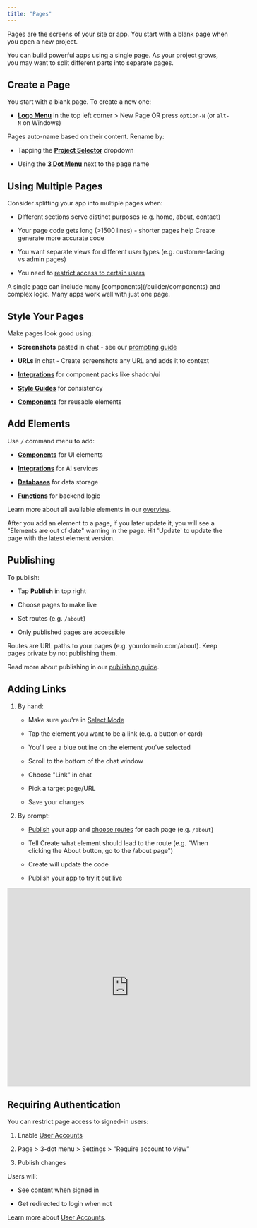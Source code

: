```yaml
---
title: "Pages"
---
```


Pages are the screens of your site or app. You start with a blank page when you open a new project. 

You can build powerful apps using a single page. As your project grows, you may want to split different parts into separate pages.

## Create a Page

You start with a blank page. To create a new one:

* [**Logo Menu**](/builder/controls#logo-menu) in the top left corner > New Page OR press `option-N` (or `alt-N` on Windows)

Pages auto-name based on their content. Rename by:

* Tapping the [**Project Selector**](/builder/controls#project-selector) dropdown

* Using the [**3 Dot Menu**](/builder/controls#3-dot-menu) next to the page name

## Using Multiple Pages

Consider splitting your app into multiple pages when:

* Different sections serve distinct purposes (e.g. home, about, contact)

* Your page code gets long (>1500 lines) - shorter pages help Create generate more accurate code

* You want separate views for different user types (e.g. customer-facing vs admin pages)

* You need to [restrict access to certain users](/builder/user-accounts)

<Tip>
A single page can include many [components](/builder/components) and complex logic. Many apps work well with just one page.
</Tip>

## Style Your Pages

Make pages look good using:

* **Screenshots** pasted in chat - see our [prompting guide](/prompting)

* **URLs** in chat - Create screenshots any URL and adds it to context

* [**Integrations**](/builder/integrations) for component packs like shadcn/ui

* [**Style Guides**](/builder/style-guides) for consistency

* [**Components**](/builder/components) for reusable elements

## Add Elements

Use `/` command menu to add:

* [**Components**](/builder/components) for UI elements

* [**Integrations**](/builder/integrations) for AI services

* [**Databases**](/builder/databases) for data storage

* [**Functions**](/builder/functions) for backend logic

Learn more about all available elements in our [overview](/builder/overview).

<Info>
After you add an element to a page, if you later update it, you will see a "Elements are out of date" warning in the page. Hit 'Update' to update the page with the latest element version.
</Info>

## Publishing

To publish:

* Tap **Publish** in top right

* Choose pages to make live

* Set routes (e.g. `/about`)

* Only published pages are accessible

<Info>
Routes are URL paths to your pages (e.g. yourdomain.com/about). Keep pages private by not publishing them.
</Info>

Read more about publishing in our [publishing guide](/publish-and-share/publish).

## Adding Links

1. By hand:

   * Make sure you're in [Select Mode](/builder/controls#select-mode)

   * Tap the element you want to be a link (e.g. a button or card)

   * You'll see a blue outline on the element you've selected

   * Scroll to the bottom of the chat window
   
   * Choose "Link" in chat

   * Pick a target page/URL

   * Save your changes

2. By prompt:

   * [Publish](/publish-and-share/publish) your app and [choose routes](/publish-and-share/publish#routes) for each page (e.g. `/about`)

   * Tell Create what element should lead to the route (e.g. "When clicking the About button, go to the /about page")

   * Create will update the code

   * Publish your app to try it out live

<iframe 
  src="https://twitframe.com/show?url=https://twitter.com/create_xyz/status/1864105603750306055" 
  width="550" 
  height="450" 
  frameborder="0" 
  allowfullscreen>
</iframe>


## Requiring Authentication

You can restrict page access to signed-in users:

1. Enable [User Accounts](/builder/user-accounts)

2. Page > 3-dot menu > Settings > "Require account to view"

3. Publish changes

Users will:

* See content when signed in

* Get redirected to login when not

Learn more about [User Accounts](/builder/user-accounts).

